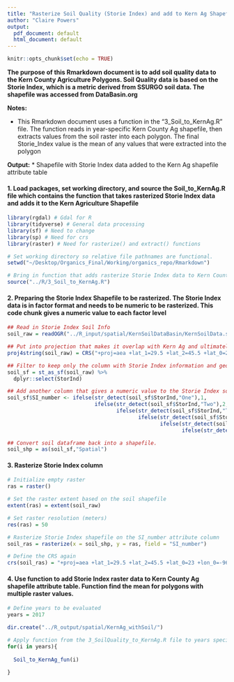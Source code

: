 ```yaml
---
title: "Rasterize Soil Quality (Storie Index) and add to Kern Ag Shapefile"
author: "Claire Powers"
output:
  pdf_document: default
  html_document: default
---
```


```r
knitr::opts_chunk$set(echo = TRUE)
```

**The purpose of this Rmarkdown document is to add soil quality data to the Kern County Agriculture Polygons. Soil Quality data is based on the Storie Index, which is a metric derived from SSURGO soil data. The shapefile was accessed from DataBasin.org**

**Notes:**   

  * This Rmarkdown document uses a function in the "3_Soil_to_KernAg.R" file. The function reads in year-specific Kern County Ag shapefile, then extracts values from the soil raster into each polygon. The final Storie_Index value is the mean of any values that were extracted into the polygon

**Output:**
* Shapefile with Storie Index data added to the Kern Ag shapefile attribute table


#### 1. Load packages, set working directory, and source the Soil_to_KernAg.R file which contains the function that takes rasterized Storie Index data and adds it to the Kern Agriculture Shapefile
```r

library(rgdal) # Gdal for R
library(tidyverse) # General data processing
library(sf) # Need to change 
library(sp) # Need for crs 
library(raster) # Need for rasterize() and extract() functions

# Set working directory so relative file pathnames are functional.
setwd("~/Desktop/Organics_Final/Working/organics_repo/Rmarkdown")

# Bring in function that adds rasterize Storie Index data to Kern Country Agriculture attribute table 
source("../R/3_Soil_to_KernAg.R")
```

#### 2. Preparing the Storie Index Shapefile to be rasterized. The Storie Index data is in factor format and needs to be numeric to be rasterized. This code chunk gives a numeric value to each factor level
```r
## Read in Storie Index Soil Info
soil_raw = readOGR("../R_input/spatial/KernSoilDataBasin/KernSoilData.shp")

## Put into projection that makes it overlap with Kern Ag and ultimately all over spatial data
proj4string(soil_raw) = CRS("+proj=aea +lat_1=29.5 +lat_2=45.5 +lat_0=23 +lon_0=-96 +x_0=0 +y_0=0 +ellps=GRS80 +towgs84=0,0,0,0,0,0,0 +units=m +no_defs")

## Filter to keep only the column with Storie Index information and geometry (Geometry stays by default unless the dataframe is switched to a basic DF and geometries are removed)
soil_sf = st_as_sf(soil_raw) %>% 
  dplyr::select(StorInd)

## Add another column that gives a numeric value to the Storie Index soil rating. NA values given to values that were desginated NA or Not appropriate for SI rating 
soil_sf$SI_number <- ifelse(str_detect(soil_sf$StorInd,"One"),1,
                            ifelse(str_detect(soil_sf$StorInd,"Two"),2,
                                   ifelse(str_detect(soil_sf$StorInd,"Three"),3,
                                          ifelse(str_detect(soil_sf$StorInd,"Four"),4,
                                                 ifelse(str_detect(soil_sf$StorInd,"Five"),5,
                                                        ifelse(str_detect(soil_sf$StorInd,"Six"),6,NA))))))

## Convert soil dataframe back into a shapefile. 
soil_shp = as(soil_sf,"Spatial")
```

#### 3. Rasterize Storie Index column
```r
# Initialize empty raster
ras = raster() 

# Set the raster extent based on the soil shapefile
extent(ras) = extent(soil_raw) 

# Set raster resolution (meters)
res(ras) = 50 

# Rasterize Storie Index shapefile on the SI_number attribute column
soil_ras = rasterize(x = soil_shp, y = ras, field = "SI_number")

# Define the CRS again
crs(soil_ras) = "+proj=aea +lat_1=29.5 +lat_2=45.5 +lat_0=23 +lon_0=-96 +x_0=0 +y_0=0 +ellps=GRS80 +towgs84=0,0,0,0,0,0,0 +units=m +no_defs"
```

#### 4. Use function to add Storie Index raster data to Kern County Ag shapefile attribute table. Function find the mean for polygons with multiple raster values. 
```r
# Define years to be evaluated
years = 2017

dir.create("../R_output/spatial/KernAg_withSoil/")

# Apply function from the 3_SoilQuality_to_KernAg.R file to years specified. See notes in function for more details 
for(i in years){
  
  Soil_to_KernAg_fun(i)
  
}

```



